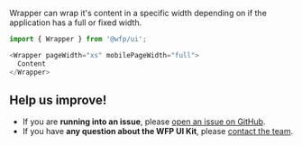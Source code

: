 Wrapper can wrap it's content in a specific width depending on if the application has a full or fixed width.

```js
import { Wrapper } from '@wfp/ui';
```

```js
<Wrapper pageWidth="xs" mobilePageWidth="full">
  Content
</Wrapper>
```

## Help us improve!

- If you are **running into an issue**, please [open an issue on GitHub](https://github.com/wfp/ui/issues).
- If you have **any question about the WFP UI Kit**, please [contact the team](mailto:global.uikit@wfp.org).
